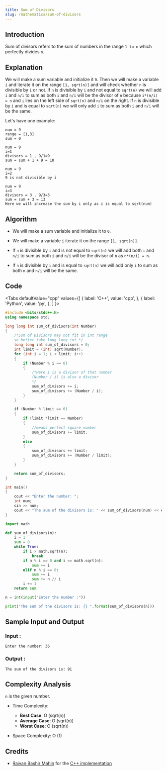 ```yaml
---
title: Sum of Divisors
slug: /mathematics/sum-of-divisors
---
```


## Introduction

Sum of divisors refers to the sum of numbers in the range `1 to n` which perfectly divides `n`.

## Explanation 

We will make a sum variable and initialize it `0`. Then we will make a variable `i` and iterate it on the range `[1, sqrt(n)]` and will check whether `n` is divisible by `i` or not. If `n` is divisible by `i` and not equal to `sqrt(n)` we will add `i` and `n/i` to sum as both `i` and `n/i` will be the divisor of `n` because `i*(n/i) = n` and `i` lies on the left side of `sqrt(n)` and `n/i` on the right. If `n` is divisible by `i` and is equal to `sqrt(n)` we will only add `i` to sum as both `i` and `n/i` will be the same. 

Let's have one example: 
```
num = 9
range = [1,3]
sum = 0

num = 9
i=1
divisors = 1 , 9/1=9
sum = sum + 1 + 9 = 10

num = 9
i=2
9 is not divisible by i

num = 9
i=3
divisors = 3 , 9/3=3
sum = sum + 3 = 13
Here we will increase the sum by i only as i is equal to sqrt(num) 
```

## Algorithm

* We will make a sum variable and initialize it to `0`.

* We will make a variable `i` iterate it on the range `[1, sqrt(n)]`. 

* If `n` is divisible by `i` and is not equal to `sqrt(n)` we will add both `i` and `n/i` to sum as both `i` and `n/i` will be the divisor of `n` as `n*(n/i) = n`.

* If `n` is divisible by `i` and is equal to `sqrt(n)` we will add only `i` to sum as both `n` and `n/i` will be the same.

## Code


<Tabs
  defaultValue="cpp"
  values={[
    { label: 'C++', value: 'cpp', },
    { label: 'Python', value: 'py', },
  ]
}>
<TabItem value="cpp">

```cpp
#include <bits/stdc++.h>
using namespace std;

long long int sum_of_divisors(int Number)
{
    /*Sum of Divisors may not fit in int range
    so better take long long int */
    long long int sum_of_divisors = 0;
    int limit = (int) sqrt(Number);
    for (int i = 1; i < limit; i++)
    {
        if (Number % i == 0)
        {
            /*Here i is a divisor of that number
            (Number / i) is also a divisor
            */
            sum_of_divisors += i;
            sum_of_divisors += (Number / i);
        }
    }

    if (Number % limit == 0)
    {
        if (limit *limit == Number)
        {
            //means perfect square number
            sum_of_divisors += limit;
        }
        else
        {
            sum_of_divisors += limit;
            sum_of_divisors += (Number / limit);
        }
    }

    return sum_of_divisors;
}

int main()
{
    cout << "Enter the number: ";
    int num;
    cin >> num;
    cout << "The sum of the divisors is: " << sum_of_divisors(num) << endl;
}
```
</TabItem>

<TabItem value="py">

```python   
import math

def sum_of_divisors(n):
    i = 1
    sum = 0
    while True:
        if i > math.sqrt(n):
            break
        if n % i == 0 and i == math.sqrt(n):
            sum += i
        elif n % i == 0:
            sum += i
            sum += n // i
        i += 1
    return sum

n = int(input("Enter the number :"))

print("The sum of the divisors is: {} ".format(sum_of_divisors(n)))
```
</TabItem>

</Tabs>

## Sample Input and Output

### Input :

```
Enter the number: 36
```
### Output :
```
The sum of the divisors is: 91
```

## Complexity Analysis

`n` is the given number.

- Time Complexity:

  - **Best Case**: O (sqrt(n))
  - **Average Case**: O (sqrt(n))
  - **Worst Case**: O (sqrt(n))

- Space Complexity: O (1)

## Credits
* [Raiyan Bashir Mahin](https://github.com/RaiyanMahin) for the [C++ implementation](https://github.com/TesseractCoding/NeoAlgo/blob/master/C-Plus-Plus/math/sum_of_divisors.cpp)